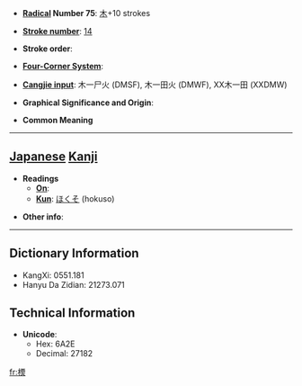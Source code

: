 * '''[[Wiktionary:Chinese radical index| Radical]] Number 75''': [[Wiktionary:Chinese radical index 木|木]]+10 strokes

* '''[[Wiktionary:Chinese total strokes index|Stroke number]]''': [[Wiktionary:Chinese total strokes index 14|14]]

* '''Stroke order''': 

* '''[[Wiktionary:Chinese four corner index|Four-Corner System]]''': 

* '''[[Wiktionary:Chinese Cangjie index|Cangjie input]]''': 木一尸火 (DMSF), 木一田火 (DMWF), XX木一田 (XXDMW)

* '''Graphical Significance and Origin''': 

* '''Common Meaning'''

----

== [[Japanese]] [[Kanji]] ==

* '''Readings'''
** '''[[On]]''': 
** '''[[Kun]]''': [[ほくそ]] (hokuso)

* '''Other info''':  

----

== Dictionary Information ==

* KangXi: 0551.181
* Hanyu Da Zidian: 21273.071

== Technical Information ==

* '''Unicode''':
** Hex: 6A2E
** Decimal: 27182

[[fr:樮]]